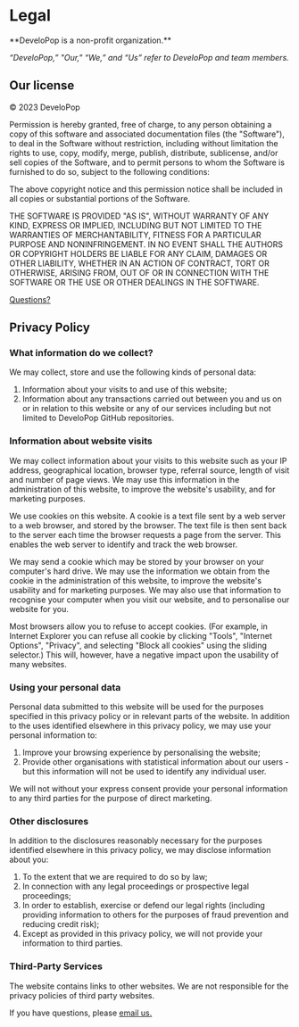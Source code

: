 # Legal

<Callout emoji="⚠️">
    **DeveloPop is a non-profit organization.**
</Callout>

*“DeveloPop,” "Our," “We,” and “Us” refer to DeveloPop and team members.*

## Our license
© 2023 DeveloPop

Permission is hereby granted, free of charge, to any person obtaining a copy
of this software and associated documentation files (the "Software"), to deal
in the Software without restriction, including without limitation the rights
to use, copy, modify, merge, publish, distribute, sublicense, and/or sell
copies of the Software, and to permit persons to whom the Software is
furnished to do so, subject to the following conditions:

The above copyright notice and this permission notice shall be included in all
copies or substantial portions of the Software.

THE SOFTWARE IS PROVIDED "AS IS", WITHOUT WARRANTY OF ANY KIND, EXPRESS OR
IMPLIED, INCLUDING BUT NOT LIMITED TO THE WARRANTIES OF MERCHANTABILITY,
FITNESS FOR A PARTICULAR PURPOSE AND NONINFRINGEMENT. IN NO EVENT SHALL THE
AUTHORS OR COPYRIGHT HOLDERS BE LIABLE FOR ANY CLAIM, DAMAGES OR OTHER
LIABILITY, WHETHER IN AN ACTION OF CONTRACT, TORT OR OTHERWISE, ARISING FROM,
OUT OF OR IN CONNECTION WITH THE SOFTWARE OR THE USE OR OTHER DEALINGS IN THE
SOFTWARE.

[Questions?](mailto:musa@spherrical.dev)

## Privacy Policy



### What information do we collect?

We may collect, store and use the following kinds of personal data:

1. Information about your visits to and use of this website;
2. Information about any transactions carried out between you and us on or in relation to this website or any of our services including but not limited to DeveloPop GitHub repositories.

### Information about website visits
We may collect information about your visits to this website such as your IP address, geographical location, browser type, referral source, length of visit and number of page views. We may use this information in the administration of this website, to improve the website's usability, and for marketing purposes.

We use cookies on this website. A cookie is a text file sent by a web server to a web browser, and stored by the browser. The text file is then sent back to the server each time the browser requests a page from the server. This enables the web server to identify and track the web browser.

We may send a cookie which may be stored by your browser on your computer's hard drive. We may use the information we obtain from the cookie in the administration of this website, to improve the website's usability and for marketing purposes. We may also use that information to recognise your computer when you visit our website, and to personalise our website for you.

Most browsers allow you to refuse to accept cookies. (For example, in Internet Explorer you can refuse all cookie by clicking "Tools", "Internet Options", "Privacy", and selecting "Block all cookies" using the sliding selector.) This will, however, have a negative impact upon the usability of many websites.

### Using your personal data
Personal data submitted to this website will be used for the purposes specified in this privacy policy or in relevant parts of the website. In addition to the uses identified elsewhere in this privacy policy, we may use your personal information to:

1. Improve your browsing experience by personalising the website;
2. Provide other organisations with statistical information about our users - but this information will not be used to identify any individual user.

We will not without your express consent provide your personal information to any third parties for the purpose of direct marketing.

### Other disclosures
In addition to the disclosures reasonably necessary for the purposes identified elsewhere in this privacy policy, we may disclose information about you:

1. To the extent that we are required to do so by law;
2. In connection with any legal proceedings or prospective legal proceedings;
3. In order to establish, exercise or defend our legal rights (including providing information to others for the purposes of fraud prevention and reducing credit risk);
4. Except as provided in this privacy policy, we will not provide your information to third parties.

### Third-Party Services
The website contains links to other websites. We are not responsible for the privacy policies of third party websites.

If you have questions, please [email us.](mailto:musa@spherrical.dev)